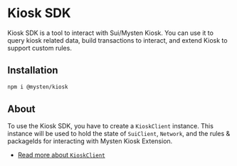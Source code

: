 # Kiosk SDK

Kiosk SDK is a tool to interact with Sui/Mysten Kiosk. You can use it to query kiosk
related data, build transactions to interact, and extend Kiosk to support custom rules.

## Installation

```sh npm2yarn
npm i @mysten/kiosk
```

## About

To use the Kiosk SDK, you have to create a `KioskClient` instance. This instance will be used to
hold the state of `SuiClient`, `Network`, and the rules & packageIds for interacting with Mysten
Kiosk Extension.

- [Read more about `KioskClient`](/kiosk/kiosk-client/introduction)
